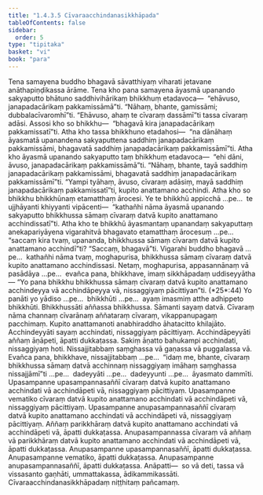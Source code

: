 ```yaml
---
title: "1.4.3.5 Cīvaraacchindanasikkhāpada"
tableOfContents: false
sidebar:
  order: 5
type: "tipitaka"
basket: "vi"
book: "para"
---
```



<DynamicBreadcrumb />

<Division number="631" book="para" e="ch" v="1" p="367">

<Paragraph number="2336" book="para">
Tena samayena buddho bhagavā sāvatthiyaṃ viharati jetavane anāthapiṇḍikassa ārāme. Tena kho pana samayena āyasmā upanando sakyaputto bhātuno saddhivihārikaṃ bhikkhuṃ etadavoca—  “ehāvuso, janapadacārikaṃ pakkamissāmā”ti. “Nāhaṃ, bhante, gamissāmi; dubbalacīvaromhī”ti. “Ehāvuso, ahaṃ te cīvaraṃ dassāmī”ti tassa cīvaraṃ adāsi. Assosi kho so bhikkhu—  “bhagavā kira janapadacārikaṃ pakkamissatī”ti. Atha kho tassa bhikkhuno etadahosi—  “na dānāhaṃ āyasmatā upanandena sakyaputtena saddhiṃ janapadacārikaṃ pakkamissāmi, bhagavatā saddhiṃ janapadacārikaṃ pakkamissāmī”ti. Atha kho āyasmā upanando sakyaputto taṃ bhikkhuṃ etadavoca—  “ehi dāni, āvuso, janapadacārikaṃ pakkamissāmā”ti. “Nāhaṃ, bhante, tayā saddhiṃ janapadacārikaṃ pakkamissāmi, bhagavatā saddhiṃ janapadacārikaṃ pakkamissāmī”ti. “Yampi tyāhaṃ, āvuso, cīvaraṃ adāsiṃ, mayā saddhiṃ janapadacārikaṃ pakkamissatī”ti, kupito anattamano acchindi. Atha kho so bhikkhu bhikkhūnaṃ etamatthaṃ ārocesi. Ye te bhikkhū appicchā …pe…  te ujjhāyanti khiyyanti vipācenti—  “kathañhi nāma āyasmā upanando sakyaputto bhikkhussa sāmaṃ cīvaraṃ datvā kupito anattamano acchindissatī”ti.
</Paragraph>

<Paragraph number="2337" book="para">
Atha kho te bhikkhū āyasmantaṃ upanandaṃ sakyaputtaṃ anekapariyāyena vigarahitvā bhagavato etamatthaṃ ārocesuṃ …pe…  “saccaṃ kira tvaṃ, upananda, bhikkhussa sāmaṃ cīvaraṃ datvā kupito anattamano acchindī”ti? “Saccaṃ, bhagavā”ti. Vigarahi buddho bhagavā …pe…  kathañhi nāma tvaṃ, moghapurisa, bhikkhussa sāmaṃ cīvaraṃ datvā kupito anattamano acchindissasi. Netaṃ, moghapurisa, appasannānaṃ vā pasādāya …pe…  evañca pana, bhikkhave, imaṃ sikkhāpadaṃ uddiseyyātha—
</Paragraph>

</Division>
<Division number="632" book="para" e="ch" v="1" p="367">

<Paragraph number="2338" book="para">
<Emphasis>“Yo pana bhikkhu bhikkhussa sāmaṃ cīvaraṃ datvā kupito anattamano acchindeyya vā acchindāpeyya vā, nissaggiyaṃ pācittiyan”</Emphasis>ti. (*25*:<Emphasis>44</Emphasis>)
</Paragraph>

</Division>
<Division number="633" book="para" e="ch" v="1" p="367">

<Paragraph number="2339" book="para">
<Emphasis>Yo panā</Emphasis>ti yo yādiso …pe…  <Emphasis>bhikkhū</Emphasis>ti …pe…  ayaṃ imasmiṃ atthe adhippeto bhikkhūti.
</Paragraph>

<Paragraph number="2340" book="para">
<Emphasis>Bhikkhussā</Emphasis>ti aññassa bhikkhussa.
</Paragraph>

<Paragraph number="2341" book="para">
<Emphasis>Sāman</Emphasis>ti sayaṃ datvā.
</Paragraph>

<Paragraph number="2342" book="para">
<Emphasis>Cīvaraṃ</Emphasis> nāma channaṃ cīvarānaṃ aññataraṃ cīvaraṃ, vikappanupagaṃ pacchimaṃ.
</Paragraph>

<Paragraph number="2343" book="para">
<Emphasis>Kupito anattamano</Emphasis>ti anabhiraddho āhatacitto khilajāto.
</Paragraph>

<Paragraph number="2344" book="para">
<Emphasis>Acchindeyyā</Emphasis>ti sayaṃ acchindati, nissaggiyaṃ pācittiyaṃ.
</Paragraph>

<Paragraph number="2345" book="para">
<Emphasis>Acchindāpeyyā</Emphasis>ti aññaṃ āṇāpeti, āpatti dukkaṭassa. Sakiṃ āṇatto bahukampi acchindati, nissaggiyaṃ hoti. Nissajjitabbaṃ saṃghassa vā gaṇassa vā puggalassa vā. Evañca pana, bhikkhave, nissajjitabbaṃ …pe…  “idaṃ me, bhante, cīvaraṃ bhikkhussa sāmaṃ datvā acchinnaṃ nissaggiyaṃ imāhaṃ saṃghassa nissajjāmī”ti …pe…  dadeyyāti …pe…  dadeyyunti …pe…  āyasmato dammīti.
</Paragraph>

</Division>
<Division number="634" book="para" e="ch" v="1" p="368">

<Paragraph number="2346" book="para">
Upasampanne upasampannasaññī cīvaraṃ datvā kupito anattamano acchindati vā acchindāpeti vā, nissaggiyaṃ pācittiyaṃ. Upasampanne vematiko cīvaraṃ datvā kupito anattamano acchindati vā acchindāpeti vā, nissaggiyaṃ pācittiyaṃ. Upasampanne anupasampannasaññī cīvaraṃ datvā kupito anattamano acchindati vā acchindāpeti vā, nissaggiyaṃ pācittiyaṃ.
</Paragraph>

<Paragraph number="2347" book="para">
Aññaṃ parikkhāraṃ datvā kupito anattamano acchindati vā acchindāpeti vā, āpatti dukkaṭassa. Anupasampannassa cīvaraṃ vā aññaṃ vā parikkhāraṃ datvā kupito anattamano acchindati vā acchindāpeti vā, āpatti dukkaṭassa. Anupasampanne upasampannasaññī, āpatti dukkaṭassa. Anupasampanne vematiko, āpatti dukkaṭassa. Anupasampanne anupasampannasaññī, āpatti dukkaṭassa.
</Paragraph>

</Division>
<Division number="635" book="para" e="ch" v="1" p="368">

<Paragraph number="2348" book="para">
Anāpatti—  so vā deti, tassa vā vissasanto gaṇhāti, ummattakassa, ādikammikassāti.

</Paragraph>
</Division>

<Paragraph number="2349" type="center" book="para">
Cīvaraacchindanasikkhāpadaṃ niṭṭhitaṃ pañcamaṃ.
</Paragraph>